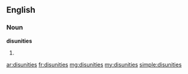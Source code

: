 ==English==

===Noun===
'''disunities'''

# {{plural of|disunity}}

[[ar:disunities]]
[[fr:disunities]]
[[mg:disunities]]
[[my:disunities]]
[[simple:disunities]]